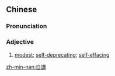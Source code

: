 ==Chinese==
{{zh-forms|s=自谦}}

===Pronunciation===
{{zh-pron
|m=zìqiān
|c=zi6 him1
|h=pfs=chhṳ-khiâm
|cat=a
}}

===Adjective===
{{zh-adj}}

# [[modest]]; [[self-deprecating]]; [[self-effacing]]

[[zh-min-nan:自謙]]